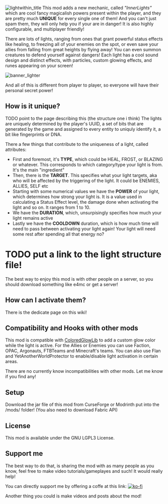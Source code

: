 ![lightwithin_title](https://github.com/Emafire003/LightWithin/assets/29462910/d2898053-0a12-41dc-87aa-dcae6d05d87b)
This mod adds a new mechanic, called *"InnerLights"* which are cool fancy magicalish powers present within the player, and they are pretty much **UNIQUE** for every single
one of them! And you can't just spam them, they will only help you if your are in danger! It is also highly configurable, and multiplayer friendly!

There are lots of lights, ranging from ones that grant powerful status effects like healing, to freezing all of your enemies on the spot, or even save your allies from falling from great heights by flying away! You can even summon creatures to defend yourself against dangers!
Each light has a cool sound design and distinct effects, with particles, custom glowing effects, and runes appearing on your screen!

![banner_lighter](https://github.com/Emafire003/LightWithin/assets/29462910/95d1a6a7-e89a-4956-a148-b0bc215387e0)

And all of this is different from player to player, so everyone will have their personal secret power!

## How is it unique?
TODO point to the page describing this (the structure one i think)
The lights are uniquely determined by the player's UUID, a set of bits that are generated by the game and assigned to every entity to uniquly identify it, a bit like fingerprints or DNA.

There a few things that contribute to the uniqueness of a light, called attributes:
- First and foremost, it's **TYPE**, which could be HEAL, FROST, or BLAZING or whatever. This corresponds to which category/type your light is from. It's the main "ingredient"
- Then, there is the **TARGET**. This specifies what your light targets, aka who will be affected by the triggering of the light. It could be ENEMIES, ALLIES, SELF etc
- Starting with some numerical values we have the **POWER** of your light, which determines how strong your light is. It is a value used in calculating a Status Effect level, the damage done when activating the light and so on. It ranges from 1 to 10.
- We have the **DURATION**, which, unsurpisingly specifies how much your light remains active
- Lastly we have the **COOLDOWN** duration, which is how much time will need to pass between activating your light again! Your light will need some rest after spending all that energy no?

# TODO put a link to the light structure file!
The best way to enjoy this mod is with other people on a server, so you should download something like e4mc or get a server!

## How can I activate them?
There is the dedicate page on this wiki!

## Compatibility and Hooks with other mods
This mod is compatible with [ColoredGlowLib](https://modrinth.com/mod/coloredglowlib) to add a custom glow color while the light is active.
For the Allies or Enemies you can use Faction, OPAC, Argonauts, FTBTeams and Minecraft's teams.
You can also use Flan and YetAnotherWorldProtector to enable/disable light activation in certain areas.

There are no currently know incompatibilities with other mods. Let me know if you find any!

## Setup
Download the jar file of this mod from CurseForge or Modrinth put into the /mods/ folder! (You also need to download Fabric API)

## License
This mod is available under the GNU LGPL3 License.

## Support me
The best way to do that, is sharing the mod with as many people as you know, feel free to make video tutorials/gameplayes and such! It would really help!

You can directly support me by offering a coffe at this link:
[![ko-fi](https://ko-fi.com/img/githubbutton_sm.svg)](https://ko-fi.com/S6S88307C)

Another thing you could is make videos and posts about the mod!

